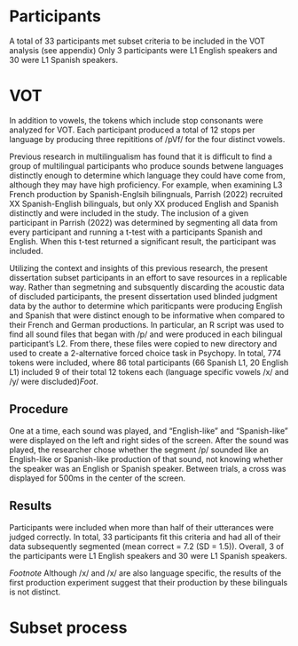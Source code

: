 
# Participants 

A total of 33 participants met subset criteria to be included in the VOT analysis (see appendix)
Only 3 participants were L1 English speakers and 30 were L1 Spanish speakers.




# VOT

In addition to vowels, the tokens which include stop consonants were analyzed for VOT. 
Each participant produced a total of 12 stops per language by producing three repititions of /pVf/ for the four distinct vowels.

Previous research in multilingualism has found that it is difficult to find a group of multilingual participants who produce sounds betwene languages distinctly enough to determine which language they could have come from, although they may have high proficiency.
For example, when examining L3 French production by Spanish-Englsih bilingnuals, Parrish (2022) recruited XX Spanish-English bilinguals, but only XX produced English and Spanish distinctly and were included in the study. 
The inclusion of a given participant in Parrish (2022) was determined by segmenting all data from every participant and running a t-test with a participants Spanish and English.
When this t-test returned a significant result, the participant was included.


Utilizing the context and insights of this previous research, 
the present dissertation subset participants in an effort to save resources in a replicable way.
Rather than segmetning and subsquently discarding the acoustic data of discluded participants, the present dissertation used blinded judgment data by the author to determine which pariticpants were producing English and Spanish that were distinct enough to be informative when compared to their French and German productions. 
In particular, an R script was used to find all sound files that began with /p/ and were produced in each bilingual participant's L2.
From there, these files were copied to new directory and used to create a 2-alternative forced choice task in Psychopy.
In total, 774 tokens were included, where 86 total participants (66 Spanish L1, 20 English L1) included 9 of their total 12 tokens each (language specific vowels /x/ and /y/ were discluded)*Foot*.

## Procedure

One at a time, each sound was played, and "English-like" and "Spanish-like" were displayed on the left and right sides of the screen.
After the sound was played, the researcher chose whether the segment /p/ sounded like an English-like or Spanish-like production of that sound, not knowing whether the speaker was an English or Spanish speaker. 
Between trials, a cross was displayed for 500ms in the center of the screen.

## Results 

Participants were included when more than half of their utterances were judged correctly.
In total, 33 participants fit this criteria and had all of their data subsequently segmented (mean correct = 7.2 (SD = 1.5)).
Overall, 3 of the participants were L1 English speakers and 30 were L1 Spanish speakers.



*Footnote*
Although /x/ and /x/ are also language specific, the results of the first production experiment suggest that their production by these bilinguals is not distinct. 





# Subset process



